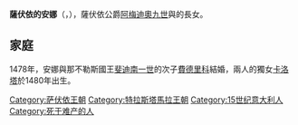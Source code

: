 {{Multiple issues|
{{Expand language|1=en|time=2021-01-16T12:46:00+00:00}}
{{Unreferenced|time=2021-01-16T12:46:00+00:00}}
}}
'''薩伏依的安娜'''（{{lang-it|Anna di Savoia}}，{{bd|1455年|6月1日|1480年|2月}}），薩伏依公爵[[阿梅迪奧九世|阿梅迪奧九世]]與{{le|瓦盧瓦的約蘭德|Yolande of Valois}}的長女。

== 家庭 ==
1478年，安娜與那不勒斯國王[[斐迪南一世_(那不勒斯)|斐迪南一世]]的次子[[費德里科一世|費德里科]]結婚，兩人的獨女[[那不勒斯的卡洛塔|卡洛塔]]於1480年出生。

[[Category:萨伏依王朝|Category:萨伏依王朝]]
[[Category:特拉斯塔馬拉王朝|Category:特拉斯塔馬拉王朝]]
[[Category:15世纪意大利人|Category:15世纪意大利人]]
[[Category:死于难产的人|Category:死于难产的人]]